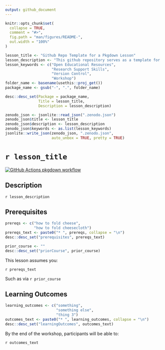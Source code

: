 ```yaml
---
output: github_document
---
```


<!-- README.md is generated from README.Rmd. Please edit that file -->

```r
knitr::opts_chunk$set(
  collapse = TRUE,
  comment = "#>",
  fig.path = "man/figures/README-",
  out.width = "100%"
)
```

```r

lesson_title <- "Github Repo Template for a Pkgdown Lesson"
lesson_description <- "This github repository serves as a template for a short-form workshop, lesson, or course to be shared in the form of a pkgdown website with slides rendered by xaringan. This description text for the package and lesson should be written in `README.Rmd`, which, when knit, will then update the package's `DESCRIPTION` file."
lesson_keywords <- c("Open Educational Resources", 
                     "Research Support Skills", 
                     "Version Control", 
                     "Workshop")
folder_name <- basename(usethis::proj_get())
package_name <- gsub("-", ".", folder_name)

desc::desc_set(Package = package_name, 
               Title = lesson_title, 
               Description = lesson_description)

zenodo_json <- jsonlite::read_json(".zenodo.json")
zenodo_json$title <- lesson_title
zenodo_json$description <- lesson_description
zenodo_json$keywords <- as.list(lesson_keywords)
jsonlite::write_json(zenodo_json, ".zenodo.json", 
                     auto_unbox = TRUE, pretty = TRUE)
```

# `r lesson_title`

<!-- badges: start -->
[![GitHub Actions pkgdown workflow](https://github.com/uf-repro/lesson-template/workflows/pkgdown/badge.svg)](https://github.com/uf-repro/lesson-template/actions?query=workflow%3Apkgdown)


<!-- badges: end -->

## Description

`r lesson_description`

## Prerequisites
```r
prereqs <- c("how to fold cheese", 
             "how to fold cheesecloth")
prereqs_text <- paste0("* ", prereqs, collapse = "\n")
desc::desc_set("prerequisites", prereqs_text)

prior_course <- ""
desc::desc_set("priorCourse", prior_course)
```

This lesson assumes you:

`r prereqs_text`

Such as via `r prior_course`

## Learning Outcomes

```r
learning_outcomes <- c("something", 
                       "something else",
                       "thing 3")
outcomes_text <- paste0("* ", learning_outcomes, collapse = "\n")
desc::desc_set("learningOutcomes", outcomes_text)
```

By the end of the workshop, participants will be able to:

`r outcomes_text`
